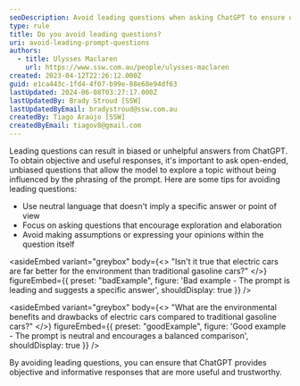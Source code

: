 ```yaml
---
seoDescription: Avoid leading questions when asking ChatGPT to ensure objective and informative responses that are more trustworthy.
type: rule
title: Do you avoid leading questions?
uri: avoid-leading-prompt-questions
authors:
  - title: Ulysses Maclaren
    url: https://www.ssw.com.au/people/ulysses-maclaren
created: 2023-04-12T22:26:12.000Z
guid: e1ca443c-1fd4-4f07-b99e-88e68e94df63
lastUpdated: 2024-06-08T03:27:17.000Z
lastUpdatedBy: Brady Stroud [SSW]
lastUpdatedByEmail: bradystroud@ssw.com.au
createdBy: Tiago Araújo [SSW]
createdByEmail: tiagov8@gmail.com
---
```


Leading questions can result in biased or unhelpful answers from ChatGPT. To obtain objective and useful responses, it's important to ask open-ended, unbiased questions that allow the model to explore a topic without being influenced by the phrasing of the prompt.
Here are some tips for avoiding leading questions:

* Use neutral language that doesn't imply a specific answer or point of view
* Focus on asking questions that encourage exploration and elaboration
* Avoid making assumptions or expressing your opinions within the question itself

<asideEmbed
  variant="greybox"
  body={<>
    "Isn't it true that electric cars are far better for the environment than traditional gasoline cars?"
  </>}
  figureEmbed={{
    preset: "badExample",
    figure: 'Bad example - The prompt is leading and suggests a specific answer',
    shouldDisplay: true
  }}
/>

<asideEmbed
  variant="greybox"
  body={<>
    "What are the environmental benefits and drawbacks of electric cars compared to traditional gasoline cars?"
  </>}
  figureEmbed={{
    preset: "goodExample",
    figure: 'Good example - The prompt is neutral and encourages a balanced comparison',
    shouldDisplay: true
  }}
/>

By avoiding leading questions, you can ensure that ChatGPT provides objective and informative responses that are more useful and trustworthy.
